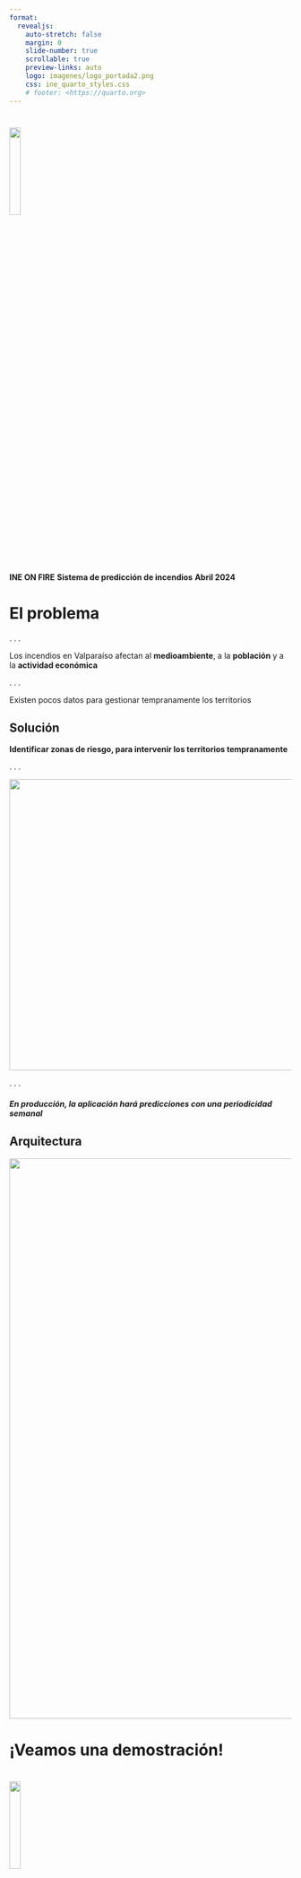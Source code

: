 ---
format:
  revealjs:
    auto-stretch: false
    margin: 0
    slide-number: true
    scrollable: true
    preview-links: auto
    logo: imagenes/logo_portada2.png
    css: ine_quarto_styles.css
    # footer: <https://quarto.org>
---

#

[]{.linea-superior} 
[]{.linea-inferior} 

<img src="imagenes/logo_portada2.png" width="20%"/>  


[**INE ON FIRE**]{.big-par .center-justified}
[**Sistema de predicción de incendios**]{.big-par .center-justified}
[**Abril 2024**]{.big-par .center-justified}



# El problema

. . .

[Los incendios en Valparaíso afectan al **medioambiente**, a la **población** y a la **actividad económica**   ]{.huge-par}

. . .

[Existen pocos datos para gestionar tempranamente los territorios]{.huge-par}



## Solución


**Identificar zonas de riesgo, para intervenir los territorios tempranamente** 

. . .

[<img src="imagenes/ejemplo_prediccion.png" width="520px"/>]{.center}

. . .

##### En producción, la aplicación hará predicciones con una periodicidad semanal
  

## Arquitectura

[<img src="imagenes/arquitectura.png" width="1000px"/>]{.center}


# ¡Veamos una demostración!


# 

[<img src="imagenes/logo_portada2.png" width="20%"/>]{.center}


[**INE ON FIRE**]{.big-par .center-justified}
[**Sistema de predicción de incendios**]{.big-par .center-justified}
[**Abril 2024**]{.big-par .center-justified}




[]{.linea-superior} 
[]{.linea-inferior} 

